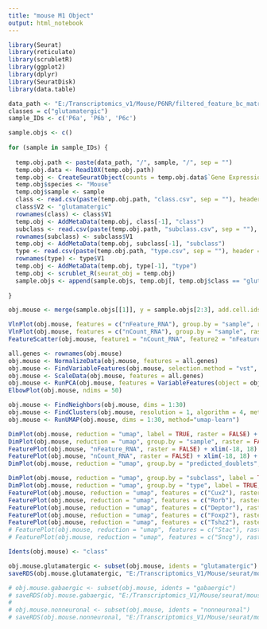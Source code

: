 ```yaml
---
title: "mouse M1 Object"
output: html_notebook
---
```


```r

library(Seurat)
library(reticulate)
library(scrubletR)
library(ggplot2)
library(dplyr)
library(SeuratDisk)
library(data.table)

data_path <- "E:/Transcriptomics_v1/Mouse/P6NR/filtered_feature_bc_matrix"
classes = c("glutamatergic")
sample_IDs <- c('P6a', 'P6b', 'P6c')

sample.objs <- c()
  
for (sample in sample_IDs) {
  
  temp.obj.path <- paste(data_path, "/", sample, "/", sep = "")
  temp.obj.data <- Read10X(temp.obj.path)
  temp.obj <- CreateSeuratObject(counts = temp.obj.data$`Gene Expression`, project = "Mouse_V1_P6")
  temp.obj$species <- "Mouse"
  temp.obj$sample <- sample
  class <- read.csv(paste(temp.obj.path, "class.csv", sep = ""), header = FALSE)
  class$V2 <- "glutamatergic"
  rownames(class) <- class$V1
  temp.obj <- AddMetaData(temp.obj, class[-1], "class")
  subclass <- read.csv(paste(temp.obj.path, "subclass.csv", sep = ""), header = FALSE)
  rownames(subclass) <- subclass$V1
  temp.obj <- AddMetaData(temp.obj, subclass[-1], "subclass")
  type <- read.csv(paste(temp.obj.path, "type.csv", sep = ""), header = FALSE)
  rownames(type) <- type$V1
  temp.obj <- AddMetaData(temp.obj, type[-1], "type")
  temp.obj <- scrublet_R(seurat_obj = temp.obj)
  sample.objs <- append(sample.objs, temp.obj[, temp.obj$class == "glutamatergic"])
  
}

```


```r

obj.mouse <- merge(sample.objs[[1]], y = sample.objs[2:3], add.cell.ids = sample_IDs, project = "Mouse_V1_P6")

```


```r

VlnPlot(obj.mouse, features = c("nFeature_RNA"), group.by = "sample", raster = FALSE)
VlnPlot(obj.mouse, features = c("nCount_RNA"), group.by = "sample", raster = FALSE)
FeatureScatter(obj.mouse, feature1 = "nCount_RNA", feature2 = "nFeature_RNA", raster = FALSE)

```


```r

all.genes <- rownames(obj.mouse)
obj.mouse <- NormalizeData(obj.mouse, features = all.genes)
obj.mouse <- FindVariableFeatures(obj.mouse, selection.method = "vst", nfeatures = 3000)
obj.mouse <- ScaleData(obj.mouse, features = all.genes)
obj.mouse <- RunPCA(obj.mouse, features = VariableFeatures(object = obj.mouse))
ElbowPlot(obj.mouse, ndims = 50)

```


```r

obj.mouse <- FindNeighbors(obj.mouse, dims = 1:30)
obj.mouse <- FindClusters(obj.mouse, resolution = 1, algorithm = 4, method = "igraph")
obj.mouse <- RunUMAP(obj.mouse, dims = 1:30, method="umap-learn")

```


```r

DimPlot(obj.mouse, reduction = "umap", label = TRUE, raster = FALSE) + NoLegend() + xlim(-18, 18) + ylim(-18, 18) + coord_equal()
DimPlot(obj.mouse, reduction = "umap", group.by = "sample", raster = FALSE) + xlim(-18, 18) + ylim(-18, 18) + coord_equal()
FeaturePlot(obj.mouse, "nFeature_RNA", raster = FALSE) + xlim(-18, 18) + ylim(-18, 18) + coord_equal()
FeaturePlot(obj.mouse, "nCount_RNA", raster = FALSE) + xlim(-18, 18) + ylim(-18, 18) + coord_equal()
DimPlot(obj.mouse, reduction = "umap", group.by = "predicted_doublets", raster = FALSE) + xlim(-18, 18) + ylim(-18, 18) + coord_equal()

```


```r

DimPlot(obj.mouse, reduction = "umap", group.by = "subclass", label = TRUE, raster = FALSE) + NoLegend() + xlim(-18, 18) + ylim(-18, 18) + coord_equal()
DimPlot(obj.mouse, reduction = "umap", group.by = "type", label = TRUE, raster = FALSE) + NoLegend() + xlim(-18, 18) + ylim(-18, 18) + coord_equal()
FeaturePlot(obj.mouse, reduction = "umap", features = c("Cux2"), raster = FALSE) + NoLegend() + xlim(-18, 18) + ylim(-18, 18) + coord_equal()
FeaturePlot(obj.mouse, reduction = "umap", features = c("Rorb"), raster = FALSE) + NoLegend() + xlim(-18, 18) + ylim(-18, 18) + coord_equal()
FeaturePlot(obj.mouse, reduction = "umap", features = c("Deptor"), raster = FALSE) + NoLegend() + xlim(-18, 18) + ylim(-18, 18) + coord_equal()
FeaturePlot(obj.mouse, reduction = "umap", features = c("Foxp2"), raster = FALSE) + NoLegend() + xlim(-18, 18) + ylim(-18, 18) + coord_equal()
FeaturePlot(obj.mouse, reduction = "umap", features = c("Tshz2"), raster = FALSE) + NoLegend() + xlim(-18, 18) + ylim(-18, 18) + coord_equal()
# FeaturePlot(obj.mouse, reduction = "umap", features = c("Stac"), raster = FALSE) + NoLegend() + xlim(-18, 18) + ylim(-18, 18) + coord_equal()
# FeaturePlot(obj.mouse, reduction = "umap", features = c("Sncg"), raster = FALSE) + NoLegend() + xlim(-18, 18) + ylim(-18, 18) + coord_equal()

```


```r

Idents(obj.mouse) <- "class"

obj.mouse.glutamatergic <- subset(obj.mouse, idents = "glutamatergic")
saveRDS(obj.mouse.glutamatergic, "E:/Transcriptomics_V1/Mouse/seurat/mouse_v1_P6_glutamatergic.rds")

# obj.mouse.gabaergic <- subset(obj.mouse, idents = "gabaergic")
# saveRDS(obj.mouse.gabaergic, "E:/Transcriptomics_V1/Mouse/seurat/mouse_v1_P8_gabaergic.rds")
# 
# obj.mouse.nonneuronal <- subset(obj.mouse, idents = "nonneuronal")
# saveRDS(obj.mouse.nonneuronal, "E:/Transcriptomics_V1/Mouse/seurat/mouse_v1_P8_nonneuronal.rds")

```

